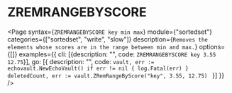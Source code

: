 # ZREMRANGEBYSCORE

<Page
  syntax={`ZREMRANGEBYSCORE key min max`}
  module={"sortedset"}
  categories={["sortedset", "write", "slow"]}
  description={`Removes the elements whose scores are in the range between min and max.`}
  options={[]}
  examples={{
    cli: [{description: "", code: `ZREMRANGEBYSCORE key 3.55 12.75`}],
    go: [{
      description: "",
      code: `vault, err := echovault.NewEchoVault()
if err != nil {
  log.Fatal(err)
}
deletedCount, err := vault.ZRemRangeByScore("key", 3.55, 12.75)
`
    }]
  }}
/>